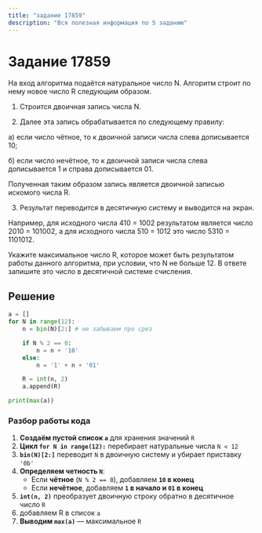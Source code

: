 ```yaml
---
title: "задание 17859"
description: "Вся полезная информация по 5 заданию"
---
```


# Задание 17859

На вход алгоритма подаётся натуральное число N. Алгоритм строит по нему новое число R следующим образом.
1. Строится двоичная запись числа N.

2. Далее эта запись обрабатывается по следующему правилу:

а) если число чётное, то к двоичной записи числа слева дописывается 10;

б) если число нечётное, то к двоичной записи числа слева дописывается 1 и справа дописывается 01.

Полученная таким образом запись является двоичной записью искомого числа R.

3. Результат переводится в десятичную систему и выводится на экран.

Например, для исходного числа 410 = 1002 результатом является число 2010 = 101002, а для исходного числа 510 = 1012 это число 5310 =
1101012.

Укажите максимальное число R, которое может быть результатом работы данного алгоритма, при условии, что N не больше 12. В ответе запишите это число в десятичной системе счисления.

## Решение

```python
a = []
for N in range(12):
    n = bin(N)[2:] # не забываем про срез

    if N % 2 == 0:
        n = n + '10'
    else:
        n = '1' + n + '01'

    R = int(n, 2)
    a.append(R)

print(max(a))
```

### Разбор работы кода

1. **Создаём пустой список `a`** для хранения значений `R`
2. **Цикл `for N in range(12):`** перебирает натуральные числа `N < 12`
3. **`bin(N)[2:]`** переводит `N` в двоичную систему и убирает приставку `'0b'`
4. **Определяем четность `N`**:
   - Если **чётное** (`N % 2 == 0`), добавляем **`10` в конец**
   - Если **нечётное**, добавляем **`1` в начало и `01` в конец**
5. **`int(n, 2)`** преобразует двоичную строку обратно в десятичное число `R`
6. добавляем R в список `a`
7. **Выводим `max(a)`** — максимальное `R`